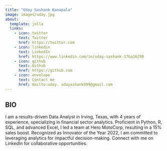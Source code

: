 ```yaml
---
title: "Uday Sashank Kanapala"
image: images/uday.jpg
about:
  template: jolla
  links:
    - icon: twitter
      text: Twitter
      href: https://twitter.com
    - icon: linkedin
      text: LinkedIn
      href: https://www.linkedin.com/in/uday-sashank-17ba16290
    - icon: github
      text: Github
      href: https://github.com
    - icon: envelope
      text: Contact me
      href: mailto:uday. udayashank999@gmail.com
---
```


## BIO

I am a results-driven Data Analyst in Irving, Texas, with 4 years of experience, specializing in financial sector analytics. Proficient in Python, R, SQL, and advanced Excel, I led a team at Hero MotoCorp, resulting in a 15% sales boost. Recognized as Innovator of the Year 2022, I am committed to leveraging analytics for impactful decision-making. Connect with me on LinkedIn for collaborative opportunities.
